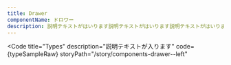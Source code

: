 ```yaml
---
title: Drawer
componentName: ドロワー
description: 説明テキストがはいります説明テキストがはいります説明テキストがはいります説明テキストがはいります説明テキストがはいります説明テキストがはいります説明テキストがはいります説明テキストがはいります
---
```



<Code
  title="Types"
  description="説明テキストが入ります"
  code={typeSampleRaw}
  storyPath="/story/components-drawer--left"
>
  <TypeSample client:load />
</Code>
